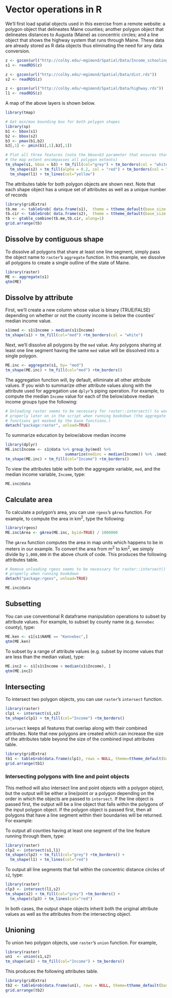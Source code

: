
# Vector operations in R{-}

We'll first load spatial objects used in this exercise from a remote website: a polygon object that delineates  Maine counties; another polygon object that delineates distances to Augusta (Maine) as concentric circles; and a line object that shows the highway system that runs through Maine. These data are already stored as R data objects thus eliminating the need for any data conversion.

```{r}
z <- gzcon(url("http://colby.edu/~mgimond/Spatial/Data/Income_schooling.rds"))
s1 <- readRDS(z)

z <- gzcon(url("http://colby.edu/~mgimond/Spatial/Data/dist.rds"))
s2 <- readRDS(z)

z <- gzcon(url("http://colby.edu/~mgimond/Spatial/Data/highway.rds"))
l1 <- readRDS(z)
```

A map of the above layers is shown below.

```{r, out.width=450}
library(tmap)

# Get min/max bounding box for both polygon shapes
library(sp)
b1 <- bbox(s1)
b2 <- bbox(s2)
b3 <- pmax(b1,b2)
b3[,1] <- pmin(b1[,1],b2[,1])

# Plot all three features (note the bbox=b3 parameter that ensures that  
# the map extent encompasses all polygon extents)
tm_shape(s1, bbox = b3) + tm_fill(col="grey") + tm_borders(col = "white") +
  tm_shape(s2) + tm_fill(alpha = 0.2, col = "red") + tm_borders(col = "red") +
  tm_shape(l1) + tm_lines(col="yellow")
```

The attributes table for both polygon objects are shown next. Note that each shape object has a unique set of attributes as well as a unique number of records

```{r eval=T, echo=FALSE, results='asis', out.width=550, fig.cap="Attribute tables for the Maine spatial object, `s1`, (left table) and the distance to Augusta spatial object, `s2` (right table)."}
library(gridExtra)
tb.me  <- tableGrob( data.frame(s1),  theme = ttheme_default(base_size = 11))
tb.cir <- tableGrob( data.frame(s2),  theme = ttheme_default(base_size = 11))
tb <- gtable_combine(tb.me,tb.cir, along=1)
grid.arrange(tb)
```

## Dissolve by contiguous shape {-#app4_1}

To dissolve all polygons that share at least one line segment, simply pass the object name to `raster`'s `aggregate` function. In this example, we dissolve all polygons to create a single outline of the state of Maine.

```{r, out.width=400}
library(raster)
ME <- aggregate(s1)
qtm(ME)
```

 
## Dissolve by attribute {-#app4_2}

First, we'll create a new column whose value is binary (TRUE/FALSE) depending on whether or not the county income is below the counties' median income value.

```{r, out.width=400}
s1$med <- s1$Income > median(s1$Income)
tm_shape(s1) + tm_fill(col="med") +tm_borders(col = "white")
```

Next, we'll dissolve all polygons by the `med` value. Any polygons sharing at least one line segment having the same `med` value will be dissolved into a single polygon.

```{r, out.width=450}
ME.inc <- aggregate(s1, by= "med")
tm_shape(ME.inc) + tm_fill(col="med") +tm_borders()
```

The aggregation function will, by default, elliminate all other attribute values. If you wish to summarize other attribute values along with the attribute used for aggregation use `dplyr`'s piping operation. For example, to compute the median `Income` value for each of the below/above median income groups type the following:

```{r echo=FALSE}
# Unloading raster seems to be necessary for raster::intersect() to work
# properly later on in the script when running bookdown (the aggregate and intersect
# functions get masked by the base functions.)
detach("package:raster", unload=TRUE)
```

To summarize education by below/above median income

```{r, out.width=450}
library(dplyr)
ME.inc$Income <- s1@data %>% group_by(med) %>%
                          summarize(medinc = median(Income)) %>% .$medinc
tm_shape(ME.inc) + tm_fill(col="Income") +tm_borders()
```

To view the attributes table with both the aggregate variable, `med`, and the median income variable, `Income`, type:

```{r}
ME.inc@data
```


## Calculate area {-#app4_3}

To calculate a polygon's area, you can use `rgeos`'s `gArea` function. For example, to compute the area in km^2^, type the following:

```{r}
library(rgeos)
ME.inc$Area <- gArea(ME.inc, byid=TRUE) / 1000000
```

The `gArea` function computes the area in map units which happens to be in meters in our example. To convert the area from m^2^ to km^2^, we simply divide by `1,000,000` in the above chunk of code. This produces the following attributes table.

```{r echo=FALSE}
# Remove unloading rgeos seems to be necessary for raster::intersect() to work
# properly when running bookdown
detach("package:rgeos", unload=TRUE)
```

 
```{r}
ME.inc@data
```

## Subsetting {-#app4_4}

You can use conventional R dataframe manipulation operations to subset by attribute values. For example, to subset by county name (e.g. `Kennebec` county), type:

```{r, out.width=400}
ME.ken <- s1[s1$NAME == "Kennebec",]
qtm(ME.ken)
```

To subset by a range of attribute values (e.g. subset by income values that are less than the median value), type:

```{r, out.width=400}
ME.inc2 <- s1[s1$Income < median(s1$Income), ]
qtm(ME.inc2)
```

## Intersecting {-#app4_5}

To intersect two polygon objects, you can use `raster`'s `intersect` function.

```{r, out.width=400}
library(raster)
clp1 <- intersect(s1,s2)
tm_shape(clp1) + tm_fill(col="Income") +tm_borders()
```

`intersect` keeps all features that overlap along with their combined attributes. Note that new polygons are created which can increase the size of the attributes table beyond the size of the combined input attributes table.

```{r tblgrb2, echo=FALSE, results='asis', out.width=500, fig.height=9.5}
library(gridExtra)
tb1 <- tableGrob(data.frame(clp1), rows = NULL, theme=ttheme_default(base_size = 10))
grid.arrange(tb1)
```

### Intersecting polygons with line and point objects {-}

This method will also intersect line and point objects with a polygon object, but the output will be either a line/point or a polygon depending on the order in which the objects are passed to `intersect`. If the line object is passed first, the output will be a line object that falls within the polygons of the input polygon object. If the polygon object is passed first, then all polygons that have a line segment within their boundaries will be returned. For example:

To output all counties having at least one segment of the line feature running through them, type:

```{r out.width=450}
library(raster)
clp2 <- intersect(s1,l1)
tm_shape(clp2) + tm_fill(col="grey") +tm_borders() + 
  tm_shape(l1) + tm_lines(col="red")
```

To output all line segments that fall within the concentric distance circles of `s2`, type:

```{r out.width=450}
library(raster)
clp3 <- intersect(l1,s2)
tm_shape(s2) + tm_fill(col="grey") +tm_borders() + 
  tm_shape(clp3) + tm_lines(col="red")
```

In both cases, the output shape objects inherit both the original attribute values as well as the attributes from the intersecting object.

## Unioning {-#app4_6}

To union two polygon objects, use `raster`'s `union` function. For example,

```{r, out.width=450}
library(raster)
un1  <- union(s1,s2)
tm_shape(un1) + tm_fill(col="Income") + tm_borders()
```

This produces the following attributes table.
 
```{r echo=FALSE, results='asis', out.width=500, fig.height=13}
library(gridExtra)
tb2 <- tableGrob(data.frame(un1), rows = NULL, theme=ttheme_default(base_size = 9))
grid.arrange(tb2)
```
